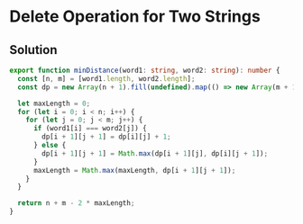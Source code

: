 # Delete Operation for Two Strings

## Solution

```typescript filename="solution.ts" copy 
export function minDistance(word1: string, word2: string): number {
  const [n, m] = [word1.length, word2.length];
  const dp = new Array(n + 1).fill(undefined).map(() => new Array(m + 1).fill(0));

  let maxLength = 0;
  for (let i = 0; i < n; i++) {
    for (let j = 0; j < m; j++) {
      if (word1[i] === word2[j]) {
        dp[i + 1][j + 1] = dp[i][j] + 1;
      } else {
        dp[i + 1][j + 1] = Math.max(dp[i + 1][j], dp[i][j + 1]);
      }
      maxLength = Math.max(maxLength, dp[i + 1][j + 1]);
    }
  }

  return n + m - 2 * maxLength;
}
```